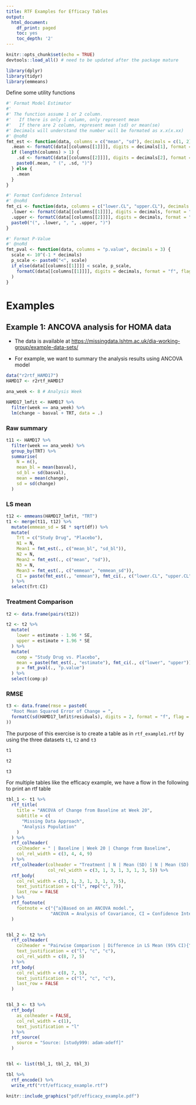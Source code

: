 ```yaml
---
title: RTF Examples for Efficacy Tables
output:
  html_document:
    df_print: paged
    toc: yes
    toc_depth: '2'
---
```


```r
knitr::opts_chunk$set(echo = TRUE)
devtools::load_all() # need to be updated after the package mature

library(dplyr)
library(tidyr)
library(emmeans)
```

Define some utility functions
```r
#' Format Model Estimator
#'
#' The function assume 1 or 2 column.
#'   If there is only 1 column, only represent mean
#'   If there are 2 column, represent mean (sd) or mean(se)
#' Decimals will understand the number will be formated as x.x(x.xx)
#' @noRd
fmt_est <- function(data, columns = c("mean", "sd"), decimals = c(1, 2)) {
  .mean <- formatC(data[[columns[[1]]]], digits = decimals[1], format = "f", flag = "0")
  if (length(columns) > 1) {
    .sd <- formatC(data[[columns[[2]]]], digits = decimals[2], format = "f", flag = "0")
    paste0(.mean, " (", .sd, ")")
  } else {
    .mean
  }
}

#' Format Confidence Interval
#' @noRd
fmt_ci <- function(data, columns = c("lower.CL", "upper.CL"), decimals = 2) {
  .lower <- formatC(data[[columns[[1]]]], digits = decimals, format = "f", flag = "0")
  .upper <- formatC(data[[columns[[2]]]], digits = decimals, format = "f", flag = "0")
  paste0("(", .lower, ", ", .upper, ")")
}

#' Format P-Value
#' @noRd
fmt_pval <- function(data, columns = "p.value", decimals = 3) {
  scale <- 10^(-1 * decimals)
  p_scale <- paste0("<", scale)
  if_else(data[[columns[[1]]]] < scale, p_scale,
    formatC(data[[columns[[1]]]], digits = decimals, format = "f", flag = "0")
  )
}
```

# Examples
## Example 1: ANCOVA analysis for HOMA data


* The data is available at [https://missingdata.lshtm.ac.uk/dia-working-group/example-data-sets/](https://missingdata.lshtm.ac.uk/dia-working-group/example-data-sets/)

* For example, we want to summary the analysis results using ANCOVA model 

```r
data("r2rtf_HAMD17")
HAMD17 <- r2rtf_HAMD17

ana_week <- 8 # Analysis Week

HAMD17_lmfit <- HAMD17 %>%
  filter(week == ana_week) %>%
  lm(change ~ basval + TRT, data = .)
```

### Raw summary
```r
t11 <- HAMD17 %>%
  filter(week == ana_week) %>%
  group_by(TRT) %>%
  summarise(
    N = n(),
    mean_bl = mean(basval),
    sd_bl = sd(basval),
    mean = mean(change),
    sd = sd(change)
  )
```

### LS mean 
```r
t12 <- emmeans(HAMD17_lmfit, "TRT")
t1 <- merge(t11, t12) %>%
  mutate(emmean_sd = SE * sqrt(df)) %>%
  mutate(
    Trt = c("Study Drug", "Placebo"),
    N1 = N,
    Mean1 = fmt_est(., c("mean_bl", "sd_bl")),
    N2 = N,
    Mean2 = fmt_est(., c("mean", "sd")),
    N3 = N,
    Mean3 = fmt_est(., c("emmean", "emmean_sd")),
    CI = paste(fmt_est(., "emmean"), fmt_ci(., c("lower.CL", "upper.CL")))
  ) %>%
  select(Trt:CI)
```

### Treatment Comparison
```r
t2 <- data.frame(pairs(t12))

t2 <- t2 %>%
  mutate(
    lower = estimate - 1.96 * SE,
    upper = estimate + 1.96 * SE
  ) %>%
  mutate(
    comp = "Study Drug vs. Placebo",
    mean = paste(fmt_est(., "estimate"), fmt_ci(., c("lower", "upper"))),
    p = fmt_pval(., "p.value")
  ) %>%
  select(comp:p)
```

### RMSE
```r
t3 <- data.frame(rmse = paste0(
  "Root Mean Squared Error of Change = ",
  formatC(sd(HAMD17_lmfit$residuals), digits = 2, format = "f", flag = "0")
))
```

The purpose of this exercise is to create a table as in `rtf_example1.rtf` by using the three datasets `t1`, `t2` and `t3`

```r
t1
```

```r
t2
```

```r
t3
```


For multiple tables like the efficacy example, we have a flow in the following to print an rtf table
```r

tbl_1 <- t1 %>%
  rtf_title(
    title = "ANCOVA of Change from Baseline at Week 20",
    subtitle = c(
      "Missing Data Approach",
      "Analysis Population"
    )
  ) %>%
  rtf_colheader(
    colheader = " | Baseline | Week 20 | Change from Baseline",
    col_rel_width = c(3, 4, 4, 9)
  ) %>%
  rtf_colheader(colheader = "Treatment | N | Mean (SD) | N | Mean (SD) | N | Mean (SD) | LS Mean (95% CI){^a}", 
                col_rel_width = c(3, 1, 3, 1, 3, 1, 3, 5)) %>%
  rtf_body(
    col_rel_width = c(3, 1, 3, 1, 3, 1, 3, 5),
    text_justification = c("l", rep("c", 7)),
    last_row = FALSE
  ) %>%
  rtf_footnote(
    footnote = c("{^a}Based on an ANCOVA model.",
                 "ANCOVA = Analysis of Covariance, CI = Confidence Interval, LS = Least Squares, SD = Standard Deviation")
  )


tbl_2 <- t2 %>%
  rtf_colheader(
    colheader = "Pairwise Comparison | Difference in LS Mean (95% CI){^a} | p-Value",
    text_justification = c("l", "c", "c"),
    col_rel_width = c(8, 7, 5)
  ) %>%
  rtf_body(
    col_rel_width = c(8, 7, 5),
    text_justification = c("l", "c", "c"),
    last_row = FALSE
  )


tbl_3 <- t3 %>%
  rtf_body(
    as_colheader = FALSE,
    col_rel_width = c(1),
    text_justification = "l"
  ) %>%
  rtf_source(
    source = "Source: [study999: adam-adeff]"
  )


tbl <- list(tbl_1, tbl_2, tbl_3)
```

```r
tbl %>%
  rtf_encode() %>%
  write_rtf("rtf/efficacy_example.rtf")
```

```r
knitr::include_graphics("pdf/efficacy_example.pdf")
```

